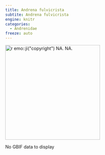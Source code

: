 ```yaml
---
title: Andrena fulvicrista
subtite: Andrena fulvicrista
engine: knitr
categories:
  - Andrenidae
freeze: auto
---
```

[![`r emo::ji("copyright")` NA. NA.](/files/no_bee.png){height=300}](NA)

No GBIF data to display
